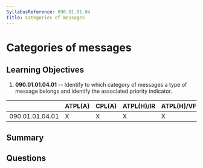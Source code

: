 ```yaml
---
SyllabusReference: 090.01.01.04
Title: Categories of messages
---
```


# Categories of messages

## Learning Objectives

1. **090.01.01.04.01** -- Identify to which category of messages a type of
   message belongs and identify the associated priority indicator.

|                 | ATPL(A) | CPL(A) | ATPL(H)/IR | ATPL(H)/VFR | CPL(H) | IR  | CBIR(A) |
| --------------- | ------- | ------ | ---------- | ----------- | ------ | --- | ------- |
| 090.01.01.04.01 | X       | X      | X          | X           | X      | X   | X       |

## Summary

## Questions
